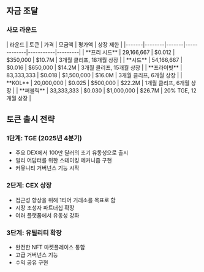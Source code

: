 
## 자금 조달

### 사모 라운드

<Card className='mt-4 w-fit'>
| 라운드 | 토큰 | 가격 | 모금액 | 평가액 | 상장 제한 |
|-------|--------|-------|-------------|-----------|---------|
| **프리 시드** | 29,166,667 | $0.012 | $350,000 | $10.7M | 3개월 클리프, 18개월 상장 |
| **시드** | 54,166,667 | $0.016 | $650,000 | $14.2M | 3개월 클리프, 15개월 상장 |
| **프라이빗** | 83,333,333 | $0.018 | $1,500,000 | $16.0M | 3개월 클리프, 6개월 상장 |
| **KOL** | 20,000,000 | $0.025 | $500,000 | $22.2M | 1개월 클리프, 6개월 상장 |
| **퍼블릭** | 33,333,333 | $0.030 | $1,000,000 | $26.7M | 20% TGE, 12개월 상장 |
</Card>

## 토큰 출시 전략

### 1단계: TGE (2025년 4분기)
- 주요 DEX에서 100만 달러의 초기 유동성으로 출시
- 얼리 어답터를 위한 스테이킹 메커니즘 구현
- 커뮤니티 거버넌스 기능 시작

### 2단계: CEX 상장
- 접근성 향상을 위해 1티어 거래소를 목표로 함
- 시장 조성자 파트너십 확장
- 여러 플랫폼에서 유동성 강화

### 3단계: 유틸리티 확장
- 완전한 NFT 마켓플레이스 통합
- 고급 거버넌스 기능
- 수익 공유 구현